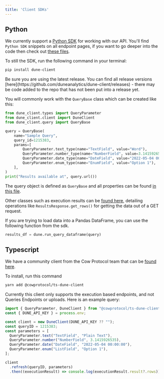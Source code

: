```yaml
---
title: 'Client SDKs'
---
```


## Python

We currently support a [Python SDK](https://github.com/duneanalytics/dune-client) for working with our API. You'll find `Python SDK` snippets on all endpoint pages, if you want to go deeper into the code then check out [these files](https://github.com/duneanalytics/dune-client/tree/main/dune_client/api).

To still the SDK, run the following command in your terminal:

```bash
pip install dune-client
```

<Warning>
Be sure you are using the latest release. You can find all release versions [here](https://github.com/duneanalytics/dune-client/releases) - there may be code added to the repo that has not been put into a release yet.
</Warning>

You will commonly work with the `QueryBase` class which can be created like this: 

```python
from dune_client.types import QueryParameter
from dune_client.client import DuneClient
from dune_client.query import QueryBase

query = QueryBase(
    name="Sample Query",
    query_id=1215383,
    params=[
        QueryParameter.text_type(name="TextField", value="Word"),
        QueryParameter.number_type(name="NumberField", value=3.1415926535),
        QueryParameter.date_type(name="DateField", value="2022-05-04 00:00:00"),
        QueryParameter.enum_type(name="EnumField", value="Option 1"),
    ],
)
print("Results available at", query.url())
```

The query object is defined as `QueryBase` and all properties can be found [in this file](https://github.com/duneanalytics/dune-client/blob/main/dune_client/query.py).

Other classes such as execution results can be [found here](https://github.com/duneanalytics/dune-client/blob/main/dune_client/models.py#L244C7-L244C22), detailing operations like `ResultsResponse.get_rows()` for getting the data out of a GET request.

If you are trying to load data into a Pandas DataFrame, you can use the following function from the sdk.

```python
results_df = dune.run_query_dataframe(query)
```

## Typescript

We have a community client from the Cow Protocol team that can be [found here](https://www.npmjs.com/package/@cowprotocol/ts-dune-client).

To install, run this command 

```bash 
yarn add @cowprotocol/ts-dune-client
```

Currently this client only supports the execution based endpoints, and not Queries Endpoints or uploads. Here is an example query:

```typescript
import { QueryParameter, DuneClient } from "@cowprotocol/ts-dune-client";
const { DUNE_API_KEY } = process.env;

const client = new DuneClient(DUNE_API_KEY ?? "");
const queryID = 1215383;
const parameters = [
  QueryParameter.text("TextField", "Plain Text"),
  QueryParameter.number("NumberField", 3.1415926535),
  QueryParameter.date("DateField", "2022-05-04 00:00:00"),
  QueryParameter.enum("ListField", "Option 1"),
];

client
  .refresh(queryID, parameters)
  .then((executionResult) => console.log(executionResult.result?.rows));
```